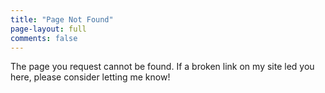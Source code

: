 ```yaml
---
title: "Page Not Found"
page-layout: full
comments: false
---
```


The page you request cannot be found. If a broken link on my site led you here, please consider letting me know!
